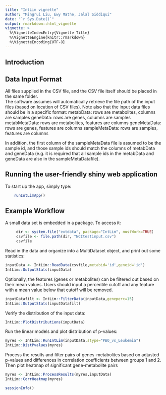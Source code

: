 ```yaml
---
title: "IntLim vignette"
author: "Mingrui Liu, Ewy Mathe, Jalal Siddiqui"
date: "`r Sys.Date()`"
output: rmarkdown::html_vignette
vignette: >
  %\VignetteIndexEntry{Vignette Title}
  %\VignetteEngine{knitr::rmarkdown}
  %\VignetteEncoding{UTF-8}
---
```


## Introduction

## Data Input Format
All files supplied in the CSV file, and the CSV file itself should be placed in the same folder.  
The software assumes will automatically retrieve the file path of the input files (based on location of CSV files).  Note also that the input data files should be in a specific format: 
	metabData: rows are metabolites, columns are samples 
	geneData: rows are genes, columns are samples 
	metabMetaData: rows are metabolites, features are columns 
	geneMetaData: rows are genes, features are columns
	sampleMetaData: rows are samples, features are columns 

In addition, the first column of the sampleMetaData file is assumed to be the sample id, and those sample ids should match the columns of metabData and geneData (e.g. it is required that all sample ids in the metabData and geneData are also in the sampleMetaDatafile).

## Running the user-friendly shiny web application
To start up the app, simply type:
```r
	runIntLimApp()
```

## Example Workflow
A small data set is embedded in a package.  To access it:
```r
     dir <- system.file("extdata", package="IntLim", mustWork=TRUE)
     csvfile <- file.path(dir, "NCItestinput.csv")
     csvfile
```

Read in the data and organize into a MultiDataset object, and print out some statistics:
```r
inputData <- IntLim::ReadData(csvfile,metabid='id',geneid='id')
IntLim::OutputStats(inputData)
```

Optionally, the features (genes or metabolites) can be filtered out based on their mean values. Users should input a percentile cutoff and any feature with a mean value below that cutoff will be removed.
```r
inputDatafilt <- IntLim::FilterData(inputData,geneperc=15)
IntLim::OutputStats(inputDatafilt)
```

Verify the distribution of the input data:
```r
IntLim::PlotDistributions(inputData)
```

Run the linear models and plot distribution of p-values:
```r
myres <- IntLim::RunIntLim(inputData,stype="PBO_vs_Leukemia")
IntLim::DistPvalues(myres)
```

Process the results and filter pairs of genes-metabolites based on adjusted p-values and differences in correlation coefficients between groups 1 and 2.  Then plot heatmap of significant gene-metabolite pairs
```r
myres <- IntLim::ProcessResults(myres,inputData)
IntLim::CorrHeatmap(myres)
```

```r
sessionInfo()
```

